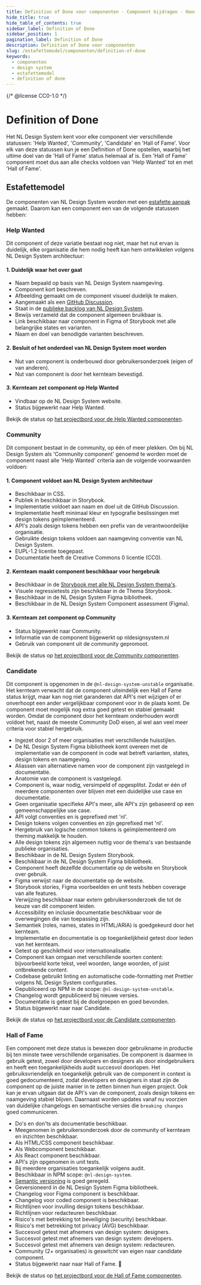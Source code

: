 ```yaml
---
title: Definition of Done voor componenten · Component bijdragen · Handboek
hide_title: true
hide_table_of_contents: true
sidebar_label: Definition of Done
sidebar_position: 1
pagination_label: Definition of Done
description: Definition of Done voor componenten
slug: /estafettemodel/componenten/definition-of-done
keywords:
  - componenten
  - design system
  - estafettemodel
  - definition of done
---
```


{/* @license CC0-1.0 */}


# Definition of Done

Het NL Design System kent voor elke component vier verschillende statussen: 'Help Wanted', 'Community', 'Candidate' en 'Hall of Fame'.
Voor elk van deze statussen kun je een Definition of Done opstellen, waarbij het ultime doel van de 'Hall of Fame' status helemaal af is. Een 'Hall of Fame' component moet dus aan alle checks voldoen van 'Help Wanted' tot en met 'Hall of Fame'.

## Estafettemodel

De componenten van NL Design System worden met een [estafette aanpak]('/handboek/estafettemodel') gemaakt. Daarom kan een component een van de volgende statussen hebben:

<StatusVisual />

### Help Wanted

Dit component of deze variatie bestaat nog niet, maar het nut ervan is duidelijk, elke organisatie die hem nodig heeft kan hem ontwikkelen volgens NL Design System architectuur:

#### 1. Duidelijk waar het over gaat

- Naam bepaald op basis van NL Design System naamgeving.
- Component kort beschreven.
- Afbeelding gemaakt om de component visueel duidelijk te maken.
- Aangemaakt als een [GitHub Discussion](https://github.com/orgs/nl-design-system/discussions).
- Staat in de [publieke backlog van NL Design System](https://github.com/nl-design-system/backlog/issues).
- Bewijs verzameld dat de component algemeen bruikbaar is.
- Link beschikbaar naar component in Figma of Storybook met alle belangrijke states en varianten.
- Naam en doel van benodigde varianten beschreven.

#### 2. Besluit of het onderdeel van NL Design System moet worden

- Nut van component is onderbouwd door gebruikersonderzoek (eigen of van anderen).
- Nut van component is door het kernteam bevestigd.

#### 3. Kernteam zet component op Help Wanted

- Vindbaar op de NL Design System website.
- Status bijgewerkt naar Help Wanted.

Bekijk de status op [het projectbord voor de Help Wanted componenten](https://github.com/orgs/nl-design-system/projects/27).

### Community

Dit component bestaat in de community, op één of meer plekken. Om bij NL Design System als 'Community component' genoemd te worden moet de component naast alle 'Help Wanted' criteria aan de volgende voorwaarden voldoen:

#### 1. Component voldoet aan NL Design System architectuur

- Beschikbaar in CSS.
- Publiek in beschikbaar in Storybook.
- Implementatie voldoet aan naam en doel uit de GitHub Discussion.
- Implementatie heeft minimaal kleur en typografie beslissingen met design tokens geïmplementeerd.
- API's zoals design tokens hebben een prefix van de verantwoordelijke organisatie.
- Gebruikte design tokens voldoen aan naamgeving conventie van NL Design System.
- EUPL-1.2 licentie toegepast.
- Documentatie heeft de Creative Commons 0 licentie (CC0).

#### 2. Kernteam maakt component beschikbaar voor hergebruik

- Beschikbaar in de [Storybook met alle NL Design System thema's](https://nl-design-system.github.io/themes/).
- Visuele regressietests zijn beschikbaar in de Thema Storybook.
- Beschikbaar in de NL Design System Figma bibliotheek.
- Beschikbaar in de NL Design System Component assessment (Figma).

#### 3. Kernteam zet component op Community

- Status bijgewerkt naar Community.
- Informatie van de component bijgewerkt op nldesignsystem.nl
- Gebruik van component uit de community gepromoot.

Bekijk de status op [het projectbord voor de Community componenten](https://github.com/orgs/nl-design-system/projects/29).

### Candidate

Dit component is opgenomen in de `@nl-design-system-unstable` organisatie. Het kernteam verwacht dat de component uiteindelijk een Hall of Fame status krijgt, maar kan nog niet garanderen dat API's niet wijzigen of er onverhoopt een ander vergelijkbaar component voor in de plaats komt.
De component moet mogelijk nog extra goed getest en stabiel gemaakt worden.
Omdat de component door het kernteam onderhouden wordt voldoet het, naast de meeste Community DoD eisen, al wel aan veel meer criteria voor stabiel hergebruik.

- Ingezet door 2 of meer organisaties met verschillende huisstijlen.
- De NL Design System Figma bibliotheek komt overeen met de implementatie van de component in code wat betreft varianten, states, design tokens en naamgeving.
- Aliassen van alternatieve namen voor de component zijn vastgelegd in documentatie.
- Anatomie van de component is vastgelegd.
- Component is, waar nodig, versimpeld of opgesplitst. Zodat er één of meerdere componenten over blijven met een duidelijke use case en documentatie.
- Geen organisatie specifieke API's meer, alle API's zijn gebaseerd op een gemeenschappelijke use case.
- API volgt conventies en is geprefixed met 'nl'.
- Design tokens volgen conventies en zijn geprefixed met 'nl'.
- Hergebruik van logische common tokens is geïmplementeerd om theming makkelijk te houden.
- Alle design tokens zijn algemeen nuttig voor de thema's van bestaande publieke organisaties.
- Beschikbaar in de NL Design System Storybook.
- Beschikbaar in de NL Design System Figma bibliotheek.
- Component heeft dezelfde documentatie op de website en Storybook over gebruik.
- Figma verwijst naar de documentatie op de website.
- Storybook stories, Figma voorbeelden en unit tests hebben coverage van alle features.
- Verwijzing beschikbaar naar extern gebruikersonderzoek die tot de keuze van dit component leiden.
- Accessibility en inclusie documentatie beschikbaar voor de overwegingen die van toepassing zijn.
- Semantiek (roles, names, states in HTML/ARIA) is goedgekeurd door het kernteam.
- Implementatie en documentatie is op toegankelijkheid getest door leden van het kernteam.
- Getest op geschiktheid voor internationalisatie.
- Component kan omgaan met verschillende soorten content: bijvoorbeeld korte tekst, veel woorden, lange woorden, of juist ontbrekende content.
- Codebase gebruikt linting en automatische code-formatting met Prettier volgens NL Design System configuraties.
- Gepubliceerd op NPM in de scope: `@nl-design-system-unstable`.
- Changelog wordt gepubliceerd bij nieuwe versies.
- Documentatie is getest bij de doelgroepen en goed bevonden.
- Status bijgewerkt naar naar Candidate.

Bekijk de status op [het projectbord voor de Candidate componenten](https://github.com/orgs/nl-design-system/projects/32).

### Hall of Fame

Een component met deze status is bewezen door gebruikname in productie bij ten minste twee verschillende organisaties. De component is daarmee in gebruik getest, zowel door developers en designers als door eindgebruikers en heeft een toegankelijkheids audit succesvol doorlopen.
Het gebruiksvriendelijk en toegankelijk gebruik van de component in context is goed gedocumenteerd, zodat developers en designers in staat zijn de component op de juiste manier in te zetten binnen hun eigen project. Ook kan je ervan uitgaan dat de API's van de component, zoals design tokens en naamgeving stabiel blijven. Daarnaast worden updates vanaf nu voorzien van duidelijke changelogs en semantische versies die `breaking changes` goed communiceren.

- Do's en don'ts als documentatie beschikbaar.
- Meegenomen in gebruikersonderzoek door de community of kernteam en inzichten beschikbaar.
- Als HTML/CSS component beschikbaar.
- Als Webcomponent beschikbaar.
- Als React component beschikbaar.
- API's zijn opgenomen in unit tests.
- Bij meerdere organisaties toegankelijk volgens audit.
- Beschikbaar in NPM scope: `@nl-design-system`.
- [Semantic versioning](https://semver.org) is goed geregeld.
- Geversioneerd in de NL Design System Figma bibliotheek.
- Changelog voor Figma component is beschikbaar.
- Changelog voor coded component is beschikbaar.
- Richtlijnen voor invulling design tokens beschikbaar.
- Richtlijnen voor redacteuren beschikbaar.
- Risico's met betrekking tot beveiliging (security) beschikbaar.
- Risico's met betrekking tot privacy (AVG) beschikbaar.
- Succesvol getest met afnemers van design system: designers.
- Succesvol getest met afnemers van design system: developers.
- Succesvol getest met afnemers van design system: redacteuren.
- Community (2+ organisaties) is geswitcht van eigen naar candidate component.
- Status bijgewerkt naar naar Hall of Fame. 🍾

Bekijk de status op [het projectbord voor de Hall of Fame componenten](https://github.com/orgs/nl-design-system/projects/30).
